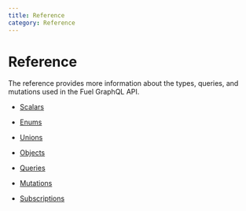 ```yaml
---
title: Reference
category: Reference
---
```


# Reference

The reference provides more information about the types, queries, and mutations used in the Fuel GraphQL API.

- <a href="/docs/reference/scalars/">Scalars</a>

- <a href="/docs/reference/enums/">Enums</a>

- <a href="/docs/reference/unions/">Unions</a>

- <a href="/docs/reference/objects/">Objects</a>

- <a href="/docs/reference/queries/">Queries</a>

- <a href="/docs/reference/mutations/">Mutations</a>

- <a href="/docs/reference/subscriptions/">Subscriptions</a>
